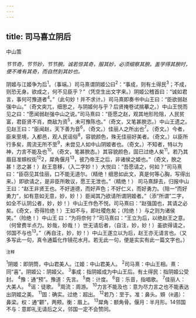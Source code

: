 ```yaml
---
---
---
```

title: 司马喜立阴后
---



中山策

*节节奇，节节妙，节节腴。诚若惊其奇，服其妙，必须细察其腴。盖学得其腴时，便不难有其奇，而自然到其妙也。*

阴姬与江姬争为后<sup>1</sup>。（事端。）司马熹谓阴姬公曰<sup>2</sup>：“事成，则有土得民<sup>3</sup>；不成，则恐无身。欲成之，何不见臣乎？”（凭空生出文字来。）阴姬公稽首曰：“诚如君言，事何可豫道者<sup>4</sup>。”（此句妙！并不求计。）司马熹即奏书中山王曰：“臣欲弱赵强中山。”（奇文突兀，细思之，与阴姬何与乎？后贤掩卷试揣摹之。）中山王悦而见之曰：“愿闻弱赵强中山之说。”司马熹曰：“臣愿之赵，观其地形险阻，人民贫富，君臣贤不肖，商敌为资<sup>5</sup>，未可豫陈也。”（奇文，又笔甚腴恣。）中山王遗之。
见赵王曰：“臣闻赵，天下善为音<sup>6</sup>，（奇文。）佳丽人之所出也<sup>7</sup>。（奇文。）今者，臣来至境，入都邑，观人民谣俗<sup>8</sup>，容貌颜色，殊无佳丽好美者。（奇文。）以臣所行多矣，周流无所不至<sup>9</sup>，未尝见人如中山阴姬者也。（奇文。）不知者，特以为神，力言不能及也<sup>10</sup>。（奇文，笔甚腴态。）其容貌颜色，固已过绝人矣<sup>11</sup>。若乃其眉目准頞权街<sup>12</sup>2，犀角偃月<sup>13</sup>，彼乃帝王之后，非诸侯之姬也。”（奇文，腴之甚！恣之甚！）赵王意移，（入二字妙！）大悦曰：“吾愿请之，何如？”司马熹曰：“臣窃见其佳丽，口不能无道尔。（精绝！细思如此文，真是何等心胸，写得出来。）即欲请之，是非臣所敢议，愿王无泄也。”（精绝！）
司马熹辞去，归报中山王曰：“赵王非贤王也。不好道德，而好声色；不好仁义，而好勇力。（陪一“而好勇力”，如有意如无意，妙，妙！）臣闻其乃欲请所谓阴姬者。”（添“所谓”二字，如全不认阴公者，妙，妙！）中山王作色不悦。司马熹曰：“赵强国也，其请之必矣。《奇文，奇得险绝！）王如不与，即社稷危矣；（险绝！）与之则为诸侯笑。”（险绝！）中山王
曰：“为将奈何？”司马熹曰：“王立为后，以绝赵王之意。（何曾费半点力。妙哉，妙哉！）世无请后者，（自注，妙，妙！）虽欲得请之，邻国不与也<sup>13</sup>。”（再自注，妙，妙！）中山王遂立以为后，赵王亦无请言也。（又多写此一句，真令通篇化作镜花水月。若无此一句，便是实实有此一篇文字也。）

<sup>注释</sup>

<sup>1</sup>阴姬：即阴筒，中山君美人。江姬：中山君美人。
<sup>2</sup>司马熹：中山王相。熹：同“喜”。阴姬公：阴姬父。
<sup>3</sup>事成：指阴姬成为中山王后。有土得民：指阴姬公受封。
<sup>4</sup>豫：通“预”。豫道：先言。
<sup>5</sup>商：计度。
<sup>6</sup>音：乐音，指唱歌。
<sup>7</sup>佳丽人：大美人。
<sup>8</sup>谣：徒歌。
<sup>9</sup>周流：周游。
<sup>10</sup>力言不能及也：意为尽力言之也不能表达出阴姬之美。
<sup>11</sup>固：确实。过绝：超出。
<sup>12</sup>若乃：至于。准：鼻头。頞（è遏）：鼻梁。权：通“颧”，两颊。衡：眉上。
<sup>13</sup>犀角：额角骨。偃月：半月形。14邻国不与：意即礼无请后之义，邻国一定不会赞同。